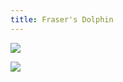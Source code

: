 ```yaml
---
title: Fraser's Dolphin
---
```


![](images/026/026_01.PNG){fig-align="left"}

![](images/026/026_02.PNG){fig-align="left"}
